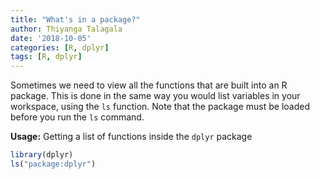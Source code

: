```yaml
---
title: "What's in a package?"
author: Thiyanga Talagala
date: '2018-10-05'
categories: [R, dplyr]
tags: [R, dplyr]
---
```


Sometimes we need to view all the functions that are built into an R package.
This is done in the same way you would list variables in your workspace, using the `ls` function. Note that the package must be loaded before you run the `ls` command.

**Usage:** Getting a list of functions inside the `dplyr` package

```r
library(dplyr)
ls("package:dplyr")
```


